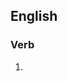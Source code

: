 ==English==

===Verb===
{{head|en|verb form}}

# {{present participle of|pollenize|lang=en|nocat=1}}